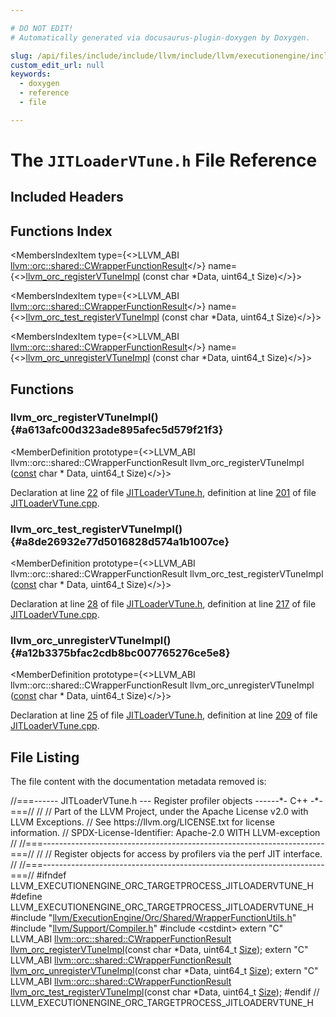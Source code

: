 ```yaml
---

# DO NOT EDIT!
# Automatically generated via docusaurus-plugin-doxygen by Doxygen.

slug: /api/files/include/include/llvm/include/llvm/executionengine/include/llvm/executionengine/orc/include/llvm/executionengine/orc/targetprocess/jitloadervtune-h
custom_edit_url: null
keywords:
  - doxygen
  - reference
  - file

---
```





# The `JITLoaderVTune.h` File Reference

<DoxygenPage pluginConfig={pluginConfig}>



## Included Headers

<IncludesList>
<IncludesListItem
  filePath="llvm/ExecutionEngine/Orc/Shared/WrapperFunctionUtils.h"
  permalink="/docs/api/files/include/include/llvm/include/llvm/executionengine/include/llvm/executionengine/orc/include/llvm/executionengine/orc/shared/wrapperfunctionutils-h"
  isLocal="true" />
<IncludesListItem
  filePath="llvm/Support/Compiler.h"
  permalink="/docs/api/files/include/include/llvm/include/llvm/support/compiler-h"
  isLocal="true" />
<IncludesListItem
  filePath="cstdint"
  permalink=""
  isLocal="false" />
</IncludesList>

## Functions Index

<MembersIndex>

<MembersIndexItem
  type={<>LLVM&#95;ABI <a href="/docs/api/structs/llvm/orc/shared/cwrapperfunctionresult">llvm::orc::shared::CWrapperFunctionResult</a></>}
  name={<><a href="#a613afc00d323ade895afec5d579f21f3">llvm&#95;orc&#95;registerVTuneImpl</a> (const char &#42;Data, uint64&#95;t Size)</>}>
</MembersIndexItem>

<MembersIndexItem
  type={<>LLVM&#95;ABI <a href="/docs/api/structs/llvm/orc/shared/cwrapperfunctionresult">llvm::orc::shared::CWrapperFunctionResult</a></>}
  name={<><a href="#a8de26932e77d5016828d574a1b1007ce">llvm&#95;orc&#95;test&#95;registerVTuneImpl</a> (const char &#42;Data, uint64&#95;t Size)</>}>
</MembersIndexItem>

<MembersIndexItem
  type={<>LLVM&#95;ABI <a href="/docs/api/structs/llvm/orc/shared/cwrapperfunctionresult">llvm::orc::shared::CWrapperFunctionResult</a></>}
  name={<><a href="#a12b3375bfac2cdb8bc007765276ce5e8">llvm&#95;orc&#95;unregisterVTuneImpl</a> (const char &#42;Data, uint64&#95;t Size)</>}>
</MembersIndexItem>

</MembersIndex>


<SectionDefinition>

## Functions

### llvm&#95;orc&#95;registerVTuneImpl() {#a613afc00d323ade895afec5d579f21f3}

<MemberDefinition
  prototype={<>LLVM&#95;ABI llvm::orc::shared::CWrapperFunctionResult llvm&#95;orc&#95;registerVTuneImpl (<a href="/docs/api/files/lib/lib/target/lib/target/aarch64/aarch64promoteconstant-cpp/#a90f8350fecae261c25be85d38b451bff">const</a> char &#42; Data, uint64&#95;t Size)</>}>

Declaration at line <a href="#l00022">22</a> of file <a href="/docs/api/files/include/include/llvm/include/llvm/executionengine/include/llvm/executionengine/orc/include/llvm/executionengine/orc/targetprocess/jitloadervtune-h">JITLoaderVTune.h</a>, definition at line <a href="/docs/api/files/lib/lib/executionengine/lib/executionengine/orc/lib/executionengine/orc/targetprocess/jitloadervtune-cpp/#l00201">201</a> of file <a href="/docs/api/files/lib/lib/executionengine/lib/executionengine/orc/lib/executionengine/orc/targetprocess/jitloadervtune-cpp">JITLoaderVTune.cpp</a>.
</MemberDefinition>

### llvm&#95;orc&#95;test&#95;registerVTuneImpl() {#a8de26932e77d5016828d574a1b1007ce}

<MemberDefinition
  prototype={<>LLVM&#95;ABI llvm::orc::shared::CWrapperFunctionResult llvm&#95;orc&#95;test&#95;registerVTuneImpl (<a href="/docs/api/files/lib/lib/target/lib/target/aarch64/aarch64promoteconstant-cpp/#a90f8350fecae261c25be85d38b451bff">const</a> char &#42; Data, uint64&#95;t Size)</>}>

Declaration at line <a href="#l00028">28</a> of file <a href="/docs/api/files/include/include/llvm/include/llvm/executionengine/include/llvm/executionengine/orc/include/llvm/executionengine/orc/targetprocess/jitloadervtune-h">JITLoaderVTune.h</a>, definition at line <a href="/docs/api/files/lib/lib/executionengine/lib/executionengine/orc/lib/executionengine/orc/targetprocess/jitloadervtune-cpp/#l00217">217</a> of file <a href="/docs/api/files/lib/lib/executionengine/lib/executionengine/orc/lib/executionengine/orc/targetprocess/jitloadervtune-cpp">JITLoaderVTune.cpp</a>.
</MemberDefinition>

### llvm&#95;orc&#95;unregisterVTuneImpl() {#a12b3375bfac2cdb8bc007765276ce5e8}

<MemberDefinition
  prototype={<>LLVM&#95;ABI llvm::orc::shared::CWrapperFunctionResult llvm&#95;orc&#95;unregisterVTuneImpl (<a href="/docs/api/files/lib/lib/target/lib/target/aarch64/aarch64promoteconstant-cpp/#a90f8350fecae261c25be85d38b451bff">const</a> char &#42; Data, uint64&#95;t Size)</>}>

Declaration at line <a href="#l00025">25</a> of file <a href="/docs/api/files/include/include/llvm/include/llvm/executionengine/include/llvm/executionengine/orc/include/llvm/executionengine/orc/targetprocess/jitloadervtune-h">JITLoaderVTune.h</a>, definition at line <a href="/docs/api/files/lib/lib/executionengine/lib/executionengine/orc/lib/executionengine/orc/targetprocess/jitloadervtune-cpp/#l00209">209</a> of file <a href="/docs/api/files/lib/lib/executionengine/lib/executionengine/orc/lib/executionengine/orc/targetprocess/jitloadervtune-cpp">JITLoaderVTune.cpp</a>.
</MemberDefinition>

</SectionDefinition>

## File Listing

The file content with the documentation metadata removed is:

<ProgramListing>

<Link id="l00001" /><CodeLine lineNumber="1"><Highlight kind="normal"></Highlight></CodeLine>
<Link id="l00002" /><CodeLine lineNumber="2"><Highlight kind="normal"></Highlight><Highlight kind="comment">//===------ JITLoaderVTune.h --- Register profiler objects ------&#42;- C++ -&#42;-===//</Highlight><Highlight kind="normal"></Highlight></CodeLine>
<Link id="l00003" /><CodeLine lineNumber="3"><Highlight kind="normal"></Highlight><Highlight kind="comment">//</Highlight><Highlight kind="normal"></Highlight></CodeLine>
<Link id="l00004" /><CodeLine lineNumber="4"><Highlight kind="normal"></Highlight><Highlight kind="comment">// Part of the LLVM Project, under the Apache License v2.0 with LLVM Exceptions.</Highlight><Highlight kind="normal"></Highlight></CodeLine>
<Link id="l00005" /><CodeLine lineNumber="5"><Highlight kind="normal"></Highlight><Highlight kind="comment">// See https://llvm.org/LICENSE.txt for license information.</Highlight><Highlight kind="normal"></Highlight></CodeLine>
<Link id="l00006" /><CodeLine lineNumber="6"><Highlight kind="normal"></Highlight><Highlight kind="comment">// SPDX-License-Identifier: Apache-2.0 WITH LLVM-exception</Highlight><Highlight kind="normal"></Highlight></CodeLine>
<Link id="l00007" /><CodeLine lineNumber="7"><Highlight kind="normal"></Highlight><Highlight kind="comment">//</Highlight><Highlight kind="normal"></Highlight></CodeLine>
<Link id="l00008" /><CodeLine lineNumber="8"><Highlight kind="normal"></Highlight><Highlight kind="comment">//===----------------------------------------------------------------------===//</Highlight><Highlight kind="normal"></Highlight></CodeLine>
<Link id="l00009" /><CodeLine lineNumber="9"><Highlight kind="normal"></Highlight><Highlight kind="comment">//</Highlight><Highlight kind="normal"></Highlight></CodeLine>
<Link id="l00010" /><CodeLine lineNumber="10"><Highlight kind="normal"></Highlight><Highlight kind="comment">// Register objects for access by profilers via the perf JIT interface.</Highlight><Highlight kind="normal"></Highlight></CodeLine>
<Link id="l00011" /><CodeLine lineNumber="11"><Highlight kind="normal"></Highlight><Highlight kind="comment">//</Highlight><Highlight kind="normal"></Highlight></CodeLine>
<Link id="l00012" /><CodeLine lineNumber="12"><Highlight kind="normal"></Highlight><Highlight kind="comment">//===----------------------------------------------------------------------===//</Highlight><Highlight kind="normal"></Highlight></CodeLine>
<Link id="l00013" /><CodeLine lineNumber="13"><Highlight kind="normal"></Highlight></CodeLine>
<Link id="l00014" /><CodeLine lineNumber="14"><Highlight kind="normal"></Highlight><Highlight kind="preprocessor">#ifndef LLVM&#95;EXECUTIONENGINE&#95;ORC&#95;TARGETPROCESS&#95;JITLOADERVTUNE&#95;H</Highlight><Highlight kind="normal"></Highlight></CodeLine>
<Link id="l00015" /><CodeLine lineNumber="15"><Highlight kind="normal"></Highlight><Highlight kind="preprocessor">#define LLVM&#95;EXECUTIONENGINE&#95;ORC&#95;TARGETPROCESS&#95;JITLOADERVTUNE&#95;H</Highlight><Highlight kind="normal"></Highlight></CodeLine>
<Link id="l00016" /><CodeLine lineNumber="16"><Highlight kind="normal"></Highlight></CodeLine>
<Link id="l00017" /><CodeLine lineNumber="17"><Highlight kind="normal"></Highlight><Highlight kind="preprocessor">#include &quot;<a href="/docs/api/files/include/include/llvm/include/llvm/executionengine/include/llvm/executionengine/orc/include/llvm/executionengine/orc/shared/wrapperfunctionutils-h">llvm/ExecutionEngine/Orc/Shared/WrapperFunctionUtils.h</a>&quot;</Highlight><Highlight kind="normal"></Highlight></CodeLine>
<Link id="l00018" /><CodeLine lineNumber="18"><Highlight kind="normal"></Highlight><Highlight kind="preprocessor">#include &quot;<a href="/docs/api/files/include/include/llvm/include/llvm/support/compiler-h">llvm/Support/Compiler.h</a>&quot;</Highlight><Highlight kind="normal"></Highlight></CodeLine>
<Link id="l00019" /><CodeLine lineNumber="19"><Highlight kind="normal"></Highlight><Highlight kind="preprocessor">#include &lt;cstdint&gt;</Highlight><Highlight kind="normal"></Highlight></CodeLine>
<Link id="l00020" /><CodeLine lineNumber="20"><Highlight kind="normal"></Highlight></CodeLine>
<Link id="l00021" /><CodeLine lineNumber="21"><Highlight kind="normal"></Highlight><Highlight kind="keyword">extern</Highlight><Highlight kind="normal"> </Highlight><Highlight kind="stringliteral">&quot;C&quot;</Highlight><Highlight kind="normal"> LLVM&#95;ABI <a href="/docs/api/structs/llvm/orc/shared/cwrapperfunctionresult">llvm::orc::shared::CWrapperFunctionResult</a></Highlight></CodeLine>
<Link id="l00022" /><CodeLine lineNumber="22"><Highlight kind="normal"><a href="#a613afc00d323ade895afec5d579f21f3">llvm&#95;orc&#95;registerVTuneImpl</a>(</Highlight><Highlight kind="keyword">const</Highlight><Highlight kind="normal"> </Highlight><Highlight kind="keywordtype">char</Highlight><Highlight kind="normal"> &#42;Data, uint64&#95;t <a href="/docs/api/files/lib/lib/analysis/inlineorder-cpp/#a7ee6f0cb51c3b9056199e9a0001fe8c3a6f6cb72d544962fa333e2e34ce64f719">Size</a>);</Highlight></CodeLine>
<Link id="l00023" /><CodeLine lineNumber="23"><Highlight kind="normal"></Highlight></CodeLine>
<Link id="l00024" /><CodeLine lineNumber="24"><Highlight kind="normal"></Highlight><Highlight kind="keyword">extern</Highlight><Highlight kind="normal"> </Highlight><Highlight kind="stringliteral">&quot;C&quot;</Highlight><Highlight kind="normal"> LLVM&#95;ABI <a href="/docs/api/structs/llvm/orc/shared/cwrapperfunctionresult">llvm::orc::shared::CWrapperFunctionResult</a></Highlight></CodeLine>
<Link id="l00025" /><CodeLine lineNumber="25"><Highlight kind="normal"><a href="#a12b3375bfac2cdb8bc007765276ce5e8">llvm&#95;orc&#95;unregisterVTuneImpl</a>(</Highlight><Highlight kind="keyword">const</Highlight><Highlight kind="normal"> </Highlight><Highlight kind="keywordtype">char</Highlight><Highlight kind="normal"> &#42;Data, uint64&#95;t <a href="/docs/api/files/lib/lib/analysis/inlineorder-cpp/#a7ee6f0cb51c3b9056199e9a0001fe8c3a6f6cb72d544962fa333e2e34ce64f719">Size</a>);</Highlight></CodeLine>
<Link id="l00026" /><CodeLine lineNumber="26"><Highlight kind="normal"></Highlight></CodeLine>
<Link id="l00027" /><CodeLine lineNumber="27"><Highlight kind="normal"></Highlight><Highlight kind="keyword">extern</Highlight><Highlight kind="normal"> </Highlight><Highlight kind="stringliteral">&quot;C&quot;</Highlight><Highlight kind="normal"> LLVM&#95;ABI <a href="/docs/api/structs/llvm/orc/shared/cwrapperfunctionresult">llvm::orc::shared::CWrapperFunctionResult</a></Highlight></CodeLine>
<Link id="l00028" /><CodeLine lineNumber="28"><Highlight kind="normal"><a href="#a8de26932e77d5016828d574a1b1007ce">llvm&#95;orc&#95;test&#95;registerVTuneImpl</a>(</Highlight><Highlight kind="keyword">const</Highlight><Highlight kind="normal"> </Highlight><Highlight kind="keywordtype">char</Highlight><Highlight kind="normal"> &#42;Data, uint64&#95;t <a href="/docs/api/files/lib/lib/analysis/inlineorder-cpp/#a7ee6f0cb51c3b9056199e9a0001fe8c3a6f6cb72d544962fa333e2e34ce64f719">Size</a>);</Highlight></CodeLine>
<Link id="l00029" /><CodeLine lineNumber="29"><Highlight kind="normal"></Highlight></CodeLine>
<Link id="l00030" /><CodeLine lineNumber="30"><Highlight kind="normal"></Highlight><Highlight kind="preprocessor">#endif </Highlight><Highlight kind="comment">// LLVM&#95;EXECUTIONENGINE&#95;ORC&#95;TARGETPROCESS&#95;JITLOADERVTUNE&#95;H</Highlight><Highlight kind="normal"></Highlight></CodeLine>
<Link id="l00031" /><CodeLine lineNumber="31"><Highlight kind="normal"></Highlight></CodeLine>
<Link id="l00032" /><CodeLine lineNumber="32"><Highlight kind="normal"></Highlight></CodeLine>

</ProgramListing>

</DoxygenPage>
